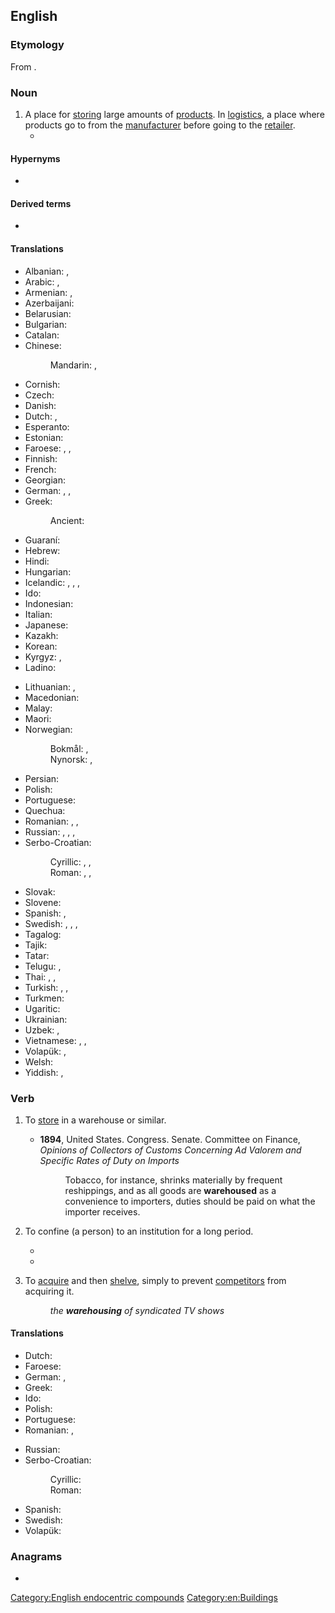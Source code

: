 ==English==
{{wikipedia}}

===Etymology===
From {{af|en|ware|house}}.

===Noun===
{{en-noun}}

# A place for [[store|storing]] large amounts of [[product]]s. In [[logistics]], a place where products go to from the [[manufacturer]] before going to the [[retailer]].
#* {{quote-journal|en|date=2013-08-03|volume=408|issue=8847|magazine={{w|The Economist}}
|title=[http://www.economist.com/news/finance-and-economics/21582512-explosion-start-ups-changing-finance-better-revenge-nerds Revenge of the nerds]
|passage=Think of banking today and the image is of grey-suited men in towering skyscrapers. Its future, however, is being shaped in converted '''warehouses''' and funky offices in San Francisco, New York and London, where bright young things in jeans and T-shirts huddle around laptops, sipping lattes or munching on free food.}}

====Hypernyms====
* {{l|en|house}}

====Derived terms====
* {{l|en|warehouseman}}

====Translations====
{{trans-top|A place for storing large amounts of products}}
* Albanian: {{t+|sq|magazinë|f}}, {{t+|sq|depo|f}}
* Arabic: {{t|ar|مَخْزَن|m}}, {{t|ar|مُسْتَوْدَعَ|m}}
* Armenian: {{t+|hy|պահեստ}}, {{t+|hy|ապրանքապահեստ}}
* Azerbaijani: {{t+|az|anbar}}
* Belarusian: {{t|be|склад|m}}
* Bulgarian: {{t+|bg|склад|m}}
* Catalan: {{t+|ca|magatzem}}
* Chinese:
*: Mandarin: {{t+|cmn|倉庫}}, {{t+|cmn|仓库|tr=cāngkù}}
* Cornish: {{t|kw|gwaraji|m}}
* Czech: {{t+|cs|sklad|m}}
* Danish: {{t+|da|lager|n}}
* Dutch: {{t+|nl|pakhuis|n}}, {{t+|nl|opslagplaats |m|f}}
* Esperanto: {{t|eo|magazeno}}
* Estonian: {{t|et|ladu}}
* Faroese: {{t|fo|pakkhús |n}}, {{t|fo|goymsluhús|n}}, {{t|fo|goymsla|f}}
* Finnish: {{t+|fi|varasto}}
* French: {{t+|fr|entrepôt|m}}
* Georgian: {{t|ka|საწყობი}}
* German: {{t+|de|Lager|n}}, {{t+|de|Lagerhaus|n}}, {{t|de|Speicherhaus|n}}
* Greek: {{t+|el|αποθήκη|f}}
*: Ancient: {{t|grc|ἀποθήκη|f}}
* Guaraní: {{t+|gn|almasẽ}}
* Hebrew: {{t+|he|מַחְסָן|m|tr=makhsán}}
* Hindi: {{t+|hi|कोठी}}
* Hungarian: {{t+|hu|raktár}}
* Icelandic: {{t|is|vöruhús|n}}, {{t+|is|lager|m}}, {{t|is|pakkhús|n}}, {{t+|is|skemma|f}}
* Ido: {{t+|io|magazino}}
* Indonesian: {{t+|id|gudang}}
* Italian: {{t+|it|magazzino|m}}
* Japanese: {{t+|ja|倉庫|tr=sōko}}
* Kazakh: {{t|kk|қойма}}
* Korean: {{t+|ko|창고}}
* Kyrgyz: {{t+|ky|кампа}}, {{t+|ky|склад}}
* Ladino: {{t|lad|magazen}}
{{trans-mid}}
* Lithuanian: {{t|lt|sandėlys}}, {{t|lt|sandėlis|m}}
* Macedonian: {{t|mk|магацин|m}}
* Malay: {{t+|ms|gudang}}
* Maori: {{t|mi|whare pūkainga taonga}}
* Norwegian:
*: Bokmål: {{t+|nb|lager|n}}, {{t|nb|varehus|n}}
*: Nynorsk: {{t|nn|lager|n}}, {{t|nn|varehus|n}}
* Persian: {{t+|fa|انبار|tr=anbâr}}
* Polish: {{t+|pl|magazyn|m}}
* Portuguese: {{t+|pt|armazém|m}}
* Quechua: {{t|qu|qullqa}}
* Romanian: {{t+|ro|magazie|f}}, {{t+|ro|antrepozit|n}}, {{t+|ro|depozit|n}}
* Russian: {{t+|ru|склад|m}}, {{t+|ru|храни́лище|n}}, {{t+|ru|пакга́уз|m}}, {{t+|ru|амба́р|m}}
* Serbo-Croatian:
*: Cyrillic: {{t|sh|скла̏дӣште|n}}, {{t|sh|сместиште|n}}, {{t|sh|спре̏мнӣк|m}}
*: Roman: {{t+|sh|sklȁdīšte|n}}, {{t+|sh|smestište|n}}, {{t+|sh|sprȅmnīk|m}}
* Slovak: {{t|sk|sklad|m}}
* Slovene: {{t|sl|skladišče|n}}
* Spanish: {{t+|es|almacén|m}}, {{t+|es|depósito|m}}
* Swedish: {{t+|sv|lagerlokal|c}}, {{t+|sv|lagerlokaler|p}}, {{t+|sv|lager|n}}, {{t+|sv|magasin|n}}
* Tagalog: {{t|tl|pintungan}}
* Tajik: {{t|tg|анбор}}
* Tatar: {{t|tt|амбар}}
* Telugu: {{t|te|గోదాము}}, {{t+|te|గిడ్డంగి}}
* Thai: {{t|th|คลังสินค้า|tr=klang sĭn káa}}, {{t+|th|โกดัง}}, {{t+|th|กุดัง}}
* Turkish: {{t+|tr|antrepo}}, {{t+|tr|depo}}, {{t+|tr|ambar}}
* Turkmen: {{t|tk|sklad}}
* Ugaritic: {{t|uga|𐎛𐎁𐎒𐎐}}
* Ukrainian: {{t+|uk|склад|m}}
* Uzbek: {{t+|uz|ombor}}, {{t+|uz|sklad}}
* Vietnamese: {{t|vi|kho hàng}}, {{t+|vi|kho}}, {{t|vi|nhà kho}}
* Volapük: {{t+|vo|magad}}, {{t+|vo|canamagad}}
* Welsh: {{t|cy|warws|m}}
* Yiddish: {{t|yi|מאַגאַזין|m}}, {{t|yi|סקלאַד|m}}
{{trans-bottom}}

===Verb===
{{en-verb|warehous}}

# {{lb|en|transitive}} To [[store]] in a warehouse or similar.
#* '''1894''', United States. Congress. Senate. Committee on Finance, ''Opinions of Collectors of Customs Concerning Ad Valorem and Specific Rates of Duty on Imports''
#*: Tobacco, for instance, shrinks materially by frequent reshippings, and as all goods are '''warehoused''' as a convenience to importers, duties should be paid on what the importer receives.
# {{lb|en|transitive}} To confine (a person) to an institution for a long period.
#* {{quote-book|en|passage=When our elders presented school to us, they did not present it as a place of high learning, but as a means of escape from death and penal '''warehousing'''.|author=Ta-Nehisi Coates|title=Between the World and Me|page=26}}
#* {{quote-journal|en|title='A stain on national life': why are we locking up so many children?'|author=Chris Daw|date=July 23 2020|journal=The Guardian|url=https://www.theguardian.com/society/2020/jul/23/youth-justice-young-offender-institutions-locking-up-children|passage=We nevertheless pay hundreds of thousands of pounds to process many of these children through the criminal justice system, and to '''warehouse''' them for years – and even more if they end up graduating to adult prisons, as most of them do.}}
# {{lb|en|transitive|business}} To [[acquire]] and then [[shelve]], simply to prevent [[competitor]]s from acquiring it.
#: ''the '''warehousing''' of syndicated TV shows''

====Translations====
{{trans-top|store}}
* Dutch: {{t+|nl|opslaan}}
* Faroese: {{t|fo|goyma}}
* German: {{t+|de|lagern}}, {{t|de|einlagern}}
* Greek: {{t+|el|αποθηκεύω|f}}
* Ido: {{t+|io|enmagazinigar}}
* Polish: {{t+|pl|magazynować}}
* Portuguese: {{t+|pt|armazenar}}
* Romanian: {{t+|ro|depozita}}, {{t+|ro|înmagazina}}
{{trans-mid}}
* Russian: {{t+|ru|храни́ть}}
* Serbo-Croatian:
*: Cyrillic: {{t|sh|скла̏диштити}}
*: Roman: {{t+|sh|sklȁdištiti}}
* Spanish: {{t+|es|almacenar}}
* Swedish: {{t+|sv|lager}}
* Volapük: {{t+|vo|magadön}}
{{trans-bottom}}

===Anagrams===
* {{anagrams|en|a=aeehorsuw|houseware}}

[[Category:English endocentric compounds]]
[[Category:en:Buildings]]